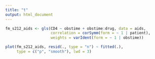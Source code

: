 ```yaml
---
title: "t"
output: html_document
---
```


```r
fm_s212_aids <- gls(CD4 ~ obstime + obstime:drug, data = aids,
                    correlation = corSymm(form = ~ 1 | patient),
                    weights = varIdent(form = ~ 1 | obstime))

plot(fm_s212_aids, resid(., type = "n") ~ fitted(.), 
     type = c("p", "smooth"), lwd = 3)
```

